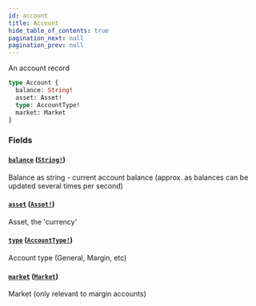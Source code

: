 ```yaml
---
id: account
title: Account
hide_table_of_contents: true
pagination_next: null
pagination_prev: null
---
```



An account record

```graphql
type Account {
  balance: String!
  asset: Asset!
  type: AccountType!
  market: Market
}
```


### Fields

#### [`balance`](#) ([`String!`](/docs/testnet/graphql/scalars/string))

Balance as string - current account balance (approx. as balances can be updated several times per second)


#### [`asset`](#) ([`Asset!`](/docs/testnet/graphql/objects/asset))

Asset, the 'currency'


#### [`type`](#) ([`AccountType!`](/docs/testnet/graphql/enums/account-type))

Account type (General, Margin, etc)


#### [`market`](#) ([`Market`](/docs/testnet/graphql/objects/market))

Market (only relevant to margin accounts)




